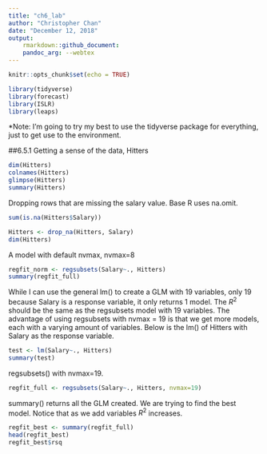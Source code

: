 ```yaml
---
title: "ch6_lab"
author: "Christopher Chan"
date: "December 12, 2018"
output:
    rmarkdown::github_document:
    pandoc_arg: --webtex
---
```


```r
knitr::opts_chunk$set(echo = TRUE)
```

```r
library(tidyverse)
library(forecast)
library(ISLR)
library(leaps)
```
*Note: I'm going to try my best to use the tidyverse package for everything, just to get use to the environment.


##6.5.1
Getting a sense of the data, Hitters
```r
dim(Hitters)
colnames(Hitters)
glimpse(Hitters)
summary(Hitters)
```

Dropping rows that are missing the salary value. Base R uses na.omit.
```r
sum(is.na(Hitters$Salary))

Hitters <- drop_na(Hitters, Salary)
dim(Hitters)
```

A model with default nvmax, nvmax=8
```r
regfit_norm <- regsubsets(Salary~., Hitters)
summary(regfit_full)
```

While I can use the general lm() to create a GLM with 19 variables, only 19 because Salary is a response variable, it only returns 1 model. The $R^2$ should be the same as the regsubsets model with 19 variables. The advantage of using regsubsets with nvmax = 19 is that we get more models, each with a varying amount of variables. Below is the lm() of Hitters with Salary as the response variable.
```r
test <- lm(Salary~., Hitters)
summary(test)
```

regsubsets() with nvmax=19. 
```r
regfit_full <- regsubsets(Salary~., Hitters, nvmax=19)
```

summary() returns all the GLM created. We are trying to find the best model. Notice that as we add variables $R^2$ increases.
```r
regfit_best <- summary(regfit_full)
head(regfit_best)
regfit_best$rsq
```

```r

```






















